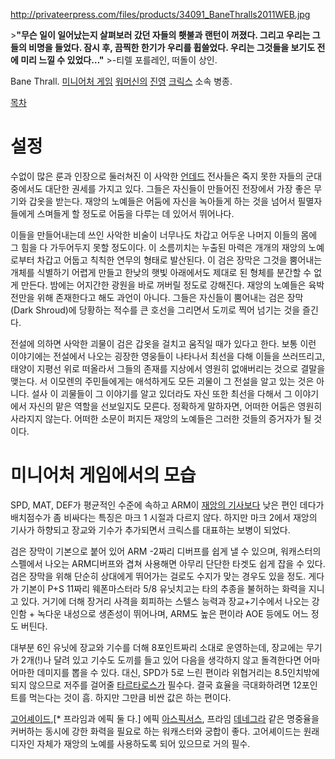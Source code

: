 http://privateerpress.com/files/products/34091_BaneThralls2011WEB.jpg

>'''"무슨 일이 일어났는지 살펴보러 갔던 자들의 횃불과 랜턴이 꺼졌다. 그리고 우리는 그들의 비명을 들었다. 잠시 후, 끔찍한 한기가 우리를 휩쓸었다. 우리는 그것들을 보기도 전에 미리 느낄 수 있었다…"'''
>-티렐 포를레인, 떠돌이 상인.

Bane Thrall. [[미니어처 게임]] [[워머신]]의 [[진영]] [[크릭스]] 소속 병종.

[[목차]]
= 설정 =
수없이 많은 룬과 인장으로 둘러쳐진 이 사악한 [[언데드]] 전사들은 죽지 못한 자들의 군대 중에서도 대단한 권세를 가지고 있다. 그들은 자신들이 만들어진 전장에서 가장 좋은 무기와 갑옷을 받는다. 재앙의 노예들은 어둠에 자신을 녹아들게 하는 것을 넘어서 필멸자들에게 스며들게 할 정도로 어둠을 다루는 데 있어서 뛰어나다.

이들을 만들어내는데 쓰인 사악한 비술이 너무나도 차갑고 어두운 나머지 이들의 몸에 그 힘을 다 가두어두지 못할 정도이다. 이 소름끼치는 누출된 마력은 개개의 재앙의 노예로부터 차갑고 어둡고 칙칙한 연무의 형태로 발산된다. 이 검은 장막은 그것을 뿜어내는 개체를 식별하기 어렵게 만들고 한낮의 햇빛 아래에서도 제대로 된 형체를 분간할 수 없게 만든다. 밤에는 어지간한 광원을 바로 꺼버릴 정도로 강해진다. 재앙의 노예들은 육박전만을 위해 존재한다고 해도 과언이 아니다. 그들은 자신들이 뿜어내는 검은 장막(Dark Shroud)에 당황하는 적수를 큰 호선을 그리면서 도끼로 찍어 넘기는 것을 즐긴다.

전설에 의하면 사악한 괴물이 검은 갑옷을 걸치고 움직일 때가 있다고 한다. 보통 이런 이야기에는 전설에서 나오는 굉장한 영웅들이 나타나서 최선을 다해 이들을 쓰러뜨리고, 태양이 지평선 위로 떠올라서 그들의 존재를 지상에서 영원히 없애버리는 것으로 결말을 맺는다. 서 이모렌의 주민들에게는 애석하게도 모든 괴물이 그 전설을 알고 있는 것은 아니다. 설사 이 괴물들이 그 이야기를 알고 있더라도 자신 또한 최선을 다해서 그 이야기에서 자신의 맡은 역할을 선보일지도 모른다. 정확하게 말하자면, 어떠한 어둠은 영원히 사라지지 않는다. 어떠한 소문이 퍼지든 재앙의 노예들은 그러한 것들의 증거자가 될 것이다.


= 미니어처 게임에서의 모습 =
SPD, MAT, DEF가 평균적인 수준에 속하고 ARM이 [[재앙의 기사]]보다 낮은 편인 데다가 배치점수가 좀 비싸다는 특징은 마크 1 시절과 다르지 않다. 하지만 마크 2에서 재앙의 기사가 하향되고 장교와 기수가 추가되면서 크릭스를 대표하는 보병이 되었다.

검은 장막이 기본으로 붙어 있어 ARM -2짜리 디버프를 쉽게 낼 수 있으며, 워캐스터의 스펠에서 나오는 ARM디버프와 겹쳐 사용해면 아무리 단단한 타겟도 쉽게 잡을 수 있다. 검은 장막을 위해 단순히 상대에게 뛰어가는 걸로도 수지가 맞는 경우도 있을 정도. 게다가 기본이  P+S 11짜리 웨폰마스터라 5/8 유닛치고는 타의 추종을 불허하는 화력을 지니고 있다. 거기에 더해 장거리 사격을 회피하는 스텔스 능력과 장교+기수에서 나오는 강인함 + 녹다운 내성으로 생존성이 뛰어나며, ARM도 높은 편이라 AOE 등에도 어느 정도 버틴다.

대부분 6인 유닛에 장교와 기수를 더해 8포인트짜리 소대로 운영하는데, 장교에는 무기가 2개(!)나 달려 있고 기수도 도끼를 들고 있어 다음을 생각하지 않고 돌격한다면 어마어마한 데미지를 뽑을 수 있다. 대신, SPD가 5로 느린 편이라 위협거리는 8.5인치밖에 되지 않으므로 저주를 걸어줄 [[타르타로스]]가 필수다. 결국 효율을 극대화하려면 12포인트를 먹는다는 것이 흠. 하지만 그만큼 비싼 값은 하는 편이다.

[[고어셰이드]],[* 프라임과 에픽 둘 다.] 에픽 [[아스픽서스]], 프라임 [[데네그라]] 같은 명중율을 커버하는 동시에 강한 화력을 필요로 하는 워캐스터와 궁합이 좋다. 고어셰이드는 원래 디자인 자체가 재앙의 노예를 사용하도록 되어 있으므로 거의 필수. 

